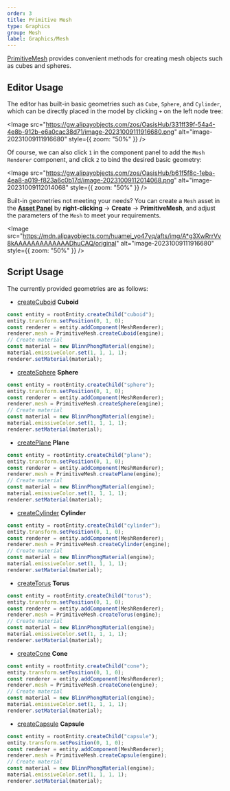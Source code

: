 ```yaml
---
order: 3
title: Primitive Mesh
type: Graphics
group: Mesh
label: Graphics/Mesh
---
```


[PrimitiveMesh](/apis/core/#PrimitiveMesh) provides convenient methods for creating mesh objects such as cubes and spheres.

## Editor Usage

The editor has built-in basic geometries such as `Cube`, `Sphere`, and `Cylinder`, which can be directly placed in the model by clicking `+` on the left node tree:

<Image src="https://gw.alipayobjects.com/zos/OasisHub/331ff39f-54a4-4e8b-912b-e6a0cac38d71/image-20231009111916680.png" alt="image-20231009111916680" style={{ zoom: "50%" }} />

Of course, we can also click `1` in the component panel to add the `Mesh Renderer` component, and click `2` to bind the desired basic geometry:

<Image src="https://gw.alipayobjects.com/zos/OasisHub/b61f5f8c-1eba-4ea8-a019-f823a6c0b17d/image-20231009112014068.png" alt="image-20231009112014068" style={{ zoom: "50%" }} />

Built-in geometries not meeting your needs? You can create a `Mesh` asset in the **[Asset Panel](/en/docs/assets/interface)** by **right-clicking** → **Create** → **PrimitiveMesh**, and adjust the parameters of the `Mesh` to meet your requirements.

<Image src="https://mdn.alipayobjects.com/huamei_yo47yq/afts/img/A*g3XwRrrVv8kAAAAAAAAAAAAADhuCAQ/original" alt="image-20231009111916680" style={{ zoom: "50%" }} />

## Script Usage

The currently provided geometries are as follows:

- [createCuboid](/apis/core/#PrimitiveMesh-createCuboid) **Cuboid**

```typescript
const entity = rootEntity.createChild("cuboid");
entity.transform.setPosition(0, 1, 0);
const renderer = entity.addComponent(MeshRenderer);
renderer.mesh = PrimitiveMesh.createCuboid(engine);
// Create material
const material = new BlinnPhongMaterial(engine);
material.emissiveColor.set(1, 1, 1, 1);
renderer.setMaterial(material);
```

- [createSphere](/apis/core/#PrimitiveMesh-createSphere) **Sphere**

```typescript
const entity = rootEntity.createChild("sphere");
entity.transform.setPosition(0, 1, 0);
const renderer = entity.addComponent(MeshRenderer);
renderer.mesh = PrimitiveMesh.createSphere(engine);
// Create material
const material = new BlinnPhongMaterial(engine);
material.emissiveColor.set(1, 1, 1, 1);
renderer.setMaterial(material);
```

- [createPlane](/apis/core/#PrimitiveMesh-createPlane) **Plane**

```typescript
const entity = rootEntity.createChild("plane");
entity.transform.setPosition(0, 1, 0);
const renderer = entity.addComponent(MeshRenderer);
renderer.mesh = PrimitiveMesh.createPlane(engine);
// Create material
const material = new BlinnPhongMaterial(engine);
material.emissiveColor.set(1, 1, 1, 1);
renderer.setMaterial(material);
```

- [createCylinder](/apis/core/#PrimitiveMesh-createCylinder) **Cylinder**

```typescript
const entity = rootEntity.createChild("cylinder");
entity.transform.setPosition(0, 1, 0);
const renderer = entity.addComponent(MeshRenderer);
renderer.mesh = PrimitiveMesh.createCylinder(engine);
// Create material
const material = new BlinnPhongMaterial(engine);
material.emissiveColor.set(1, 1, 1, 1);
renderer.setMaterial(material);
```

- [createTorus](/apis/core/#PrimitiveMesh-createTorus) **Torus**

```typescript
const entity = rootEntity.createChild("torus");
entity.transform.setPosition(0, 1, 0);
const renderer = entity.addComponent(MeshRenderer);
renderer.mesh = PrimitiveMesh.createTorus(engine);
// Create material
const material = new BlinnPhongMaterial(engine);
material.emissiveColor.set(1, 1, 1, 1);
renderer.setMaterial(material);
```

- [createCone](/apis/core/#PrimitiveMesh-createCone) **Cone**

```typescript
const entity = rootEntity.createChild("cone");
entity.transform.setPosition(0, 1, 0);
const renderer = entity.addComponent(MeshRenderer);
renderer.mesh = PrimitiveMesh.createCone(engine);
// Create material
const material = new BlinnPhongMaterial(engine);
material.emissiveColor.set(1, 1, 1, 1);
renderer.setMaterial(material);
```

- [createCapsule](/apis/core/#PrimitiveMesh-createCapsule) **Capsule**

```typescript
const entity = rootEntity.createChild("capsule");
entity.transform.setPosition(0, 1, 0);
const renderer = entity.addComponent(MeshRenderer);
renderer.mesh = PrimitiveMesh.createCapsule(engine);
// Create material
const material = new BlinnPhongMaterial(engine);
material.emissiveColor.set(1, 1, 1, 1);
renderer.setMaterial(material);
```
